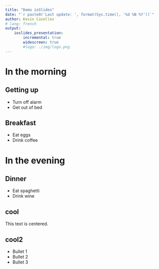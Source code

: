 ```yaml
---
title: "Demo ioSlides"
date: "`r paste0('Last update: ', format(Sys.time(), '%d %B %Y'))`"
author: Kevin Cazelles
# lang: french
output:
    ioslides_presentation:
        incremental: true
        widescreen: true
        #logo: ./img/logo.png
---
```


# In the morning

## Getting up

- Turn off alarm
- Get out of bed

## Breakfast

- Eat eggs
- Drink coffee

# In the evening

## Dinner

- Eat spaghetti
- Drink wine


## cool

<div class="centered">
This text is centered.
</div>

## cool2

<div class="columns-2">

  - Bullet 1
  - Bullet 2
  - Bullet 3
</div>
